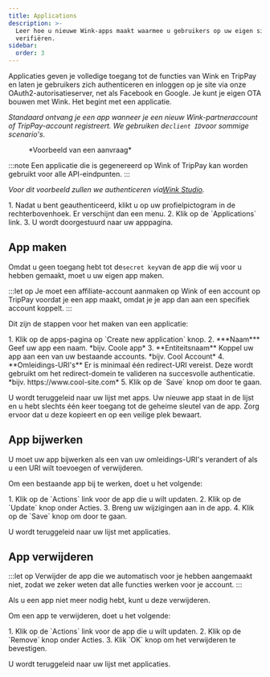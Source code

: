 ```yaml
---
title: Applications
description: >-
  Leer hoe u nieuwe Wink-apps maakt waarmee u gebruikers op uw eigen site kunt
  verifiëren.
sidebar:
  order: 3
---
```


Applicaties geven je volledige toegang tot de functies van Wink en TripPay en laten je gebruikers zich authenticeren en inloggen op je site via onze OAuth2-autorisatieserver, net als Facebook en Google.
Je kunt je eigen OTA bouwen met Wink. Het begint met een applicatie.

*Standaard ontvang je een app wanneer je een nieuw Wink-partneraccount of TripPay-account registreert. We gebruiken de`client ID`voor sommige scenario's.*

<figure>
  <CloudinaryImage width="350" height="215" resize="scale" quality="best" alt="Voorbeeldtoepassing" src="academy/application" errorImage="noimage_opaque_nyrtl0.png" />

  <figcaption>*Voorbeeld van een aanvraag*</figcaption>
</figure>


:::note
Een applicatie die is gegenereerd op Wink of TripPay kan worden gebruikt voor alle API-eindpunten.
:::

*Voor dit voorbeeld zullen we authenticeren via[Wink Studio](https://studio.wink.travel).*

<Steps>
  1. Nadat u bent geauthenticeerd, klikt u op uw profielpictogram in de rechterbovenhoek. Er verschijnt dan een menu.
  2. Klik op de `Applications` link.
  3. U wordt doorgestuurd naar uw apppagina.
</Steps>


## App maken

Omdat u geen toegang hebt tot de`secret key`van de app die wij voor u hebben gemaakt, moet u uw eigen app maken.

:::let op
Je moet een affiliate-account aanmaken op Wink of een account op TripPay voordat je een app maakt, omdat je je app dan aan een specifiek account koppelt.
:::

Dit zijn de stappen voor het maken van een applicatie:

<Steps>
  1. Klik op de apps-pagina op `Create new application` knop.
  2. ***Naam*** Geef uw app een naam. *bijv. Coole app*
  3. **Entiteitsnaam** Koppel uw app aan een van uw bestaande accounts. *bijv. Cool Account*
  4. **Omleidings-URI's** Er is minimaal één redirect-URI vereist. Deze wordt gebruikt om het redirect-domein te valideren na succesvolle authenticatie. *bijv. https://www.cool-site.com*
  5. Klik op de `Save` knop om door te gaan.
</Steps>


U wordt teruggeleid naar uw lijst met apps. Uw nieuwe app staat in de lijst en u hebt slechts één keer toegang tot de geheime sleutel van de app. Zorg ervoor dat u deze kopieert en op een veilige plek bewaart.

## App bijwerken

U moet uw app bijwerken als een van uw omleidings-URI's verandert of als u een URI wilt toevoegen of verwijderen.

Om een bestaande app bij te werken, doet u het volgende:

<Steps>
  1. Klik op de `Actions` link voor de app die u wilt updaten.
  2. Klik op de `Update` knop onder Acties.
  3. Breng uw wijzigingen aan in de app.
  4. Klik op de `Save` knop om door te gaan.
</Steps>


U wordt teruggeleid naar uw lijst met applicaties.

## App verwijderen

:::let op
Verwijder de app die we automatisch voor je hebben aangemaakt niet, zodat we zeker weten dat alle functies werken voor je account.
:::

Als u een app niet meer nodig hebt, kunt u deze verwijderen.

Om een app te verwijderen, doet u het volgende:

<Steps>
  1. Klik op de `Actions` link voor de app die u wilt updaten.
  2. Klik op de `Remove` knop onder Acties.
  3. Klik `OK` knop om het verwijderen te bevestigen.
</Steps>


U wordt teruggeleid naar uw lijst met applicaties.

